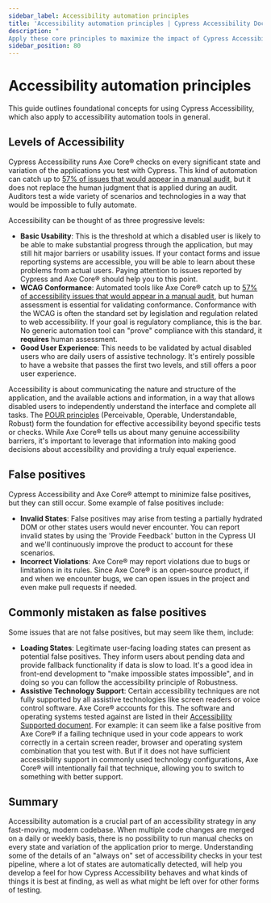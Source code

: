 ```yaml
---
sidebar_label: Accessibility automation principles
title: 'Accessibility automation principles | Cypress Accessibility Documentation'
description: "
Apply these core principles to maximize the impact of Cypress Accessibility’s automation: complement automation with human judgment for deeper insights, manage false positives effectively, and ensure robust assistive technology support."
sidebar_position: 80
---
```


# Accessibility automation principles

This guide outlines foundational concepts for using Cypress Accessibility, which also apply to accessibility automation tools in general.

## Levels of Accessibility

Cypress Accessibility runs Axe Core® checks on every significant state and variation of the applications you test with Cypress. This kind of automation can catch up to [57% of issues that would appear in a manual audit](https://www.deque.com/blog/automated-testing-study-identifies-57-percent-of-digital-accessibility-issues/), but it does not replace the human judgment that is applied during an audit. Auditors test a wide variety of scenarios and technologies in a way that would be impossible to fully automate.

Accessibility can be thought of as three progressive levels:

- **Basic Usability**: This is the threshold at which a disabled user is likely to be able to make substantial progress through the application, but may still hit major barriers or usability issues. If your contact forms and issue reporting systems are accessible, you will be able to learn about these problems from actual users. Paying attention to issues reported by Cypress and Axe Core® should help you to this point.
- **WCAG Conformance**: Automated tools like Axe Core® catch up to [57% of accessibility issues that would appear in a manual audit](https://www.deque.com/blog/automated-testing-study-identifies-57-percent-of-digital-accessibility-issues/), but human assessment is essential for validating conformance. Conformance with the WCAG is often the standard set by legislation and regulation related to web accessibility. If your goal is regulatory compliance, this is the bar. No generic automation tool can "prove" compliance with this standard, it **requires** human assessment.
- **Good User Experience**: This needs to be validated by actual disabled users who are daily users of assistive technology. It's entirely possible to have a website that passes the first two levels, and still offers a poor user experience.

Accessibility is about communicating the nature and structure of the application, and the available actions and information, in a way that allows disabled users to independently understand the interface and complete all tasks. The [POUR principles](https://www.24a11y.com/2019/pour-the-foundation-first/) (Perceivable, Operable, Understandable, Robust) form the foundation for effective accessibility beyond specific tests or checks. While Axe Core® tells us about many genuine accessibility barriers, it's important to leverage that information into making good decisions about accessibility and providing a truly equal experience.

## False positives

Cypress Accessibility and Axe Core® attempt to minimize false positives, but they can still occur. Some example of false positives include:

- **Invalid States**: False positives may arise from testing a partially hydrated DOM or other states users would never encounter.  You can report invalid states by using the 'Provide Feedback' button in the Cypress UI and we'll continuously improve the product to account for these scenarios.
- **Incorrect Violations**: Axe Core® may report violations due to bugs or limitations in its rules. Since Axe Core® is an open-source product, if and when we encounter bugs, we can open issues in the project and even make pull requests if needed.

## Commonly mistaken as false positives

Some issues that are not false positives, but may seem like them, include:

- **Loading States**: Legitimate user-facing loading states can present as potential false positives. They inform users about pending data and provide fallback functionality if data is slow to load. It's a good idea in front-end development to "make impossible states impossible", and in doing so you can follow the accessibility principle of Robustness.
- **Assistive Technology Support**: Certain accessibility techniques are not fully supported by all assistive technologies like screen readers or voice control software. Axe Core® accounts for this. The software and operating systems tested against are listed in their [Accessibility Supported document](https://github.com/dequelabs/axe-core/blob/develop/doc/accessibility-supported.md). For example: it can seem like a false positive from Axe Core® if a failing technique used in your code appears to work correctly in a certain screen reader, browser and operating system combination that you test with. But if it does not have sufficient accessibility support in commonly used technology configurations, Axe Core® will intentionally fail that technique, allowing you to switch to something with better support.

## Summary

Accessibility automation is a crucial part of an accessibility strategy in any fast-moving, modern codebase. When multiple code changes are merged on a daily or weekly basis, there is no possibility to run manual checks on every state and variation of the application prior to merge. Understanding some of the details of an "always on" set of accessibility checks in your test pipeline, where a lot of states are automatically detected, will help you develop a feel for how Cypress Accessibility behaves and what kinds of things it is best at finding, as well as what might be left over for other forms of testing.
